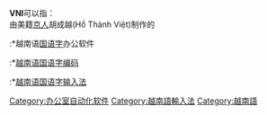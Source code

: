 '''VNI'''可以指：
<br>由美籍[[京族|京人]]胡成越(Hồ Thành Việt)制作的
:*越南语[[国语字|国语字]]办公软件
:*[[越南语国语字编码|越南语国语字编码]]
:*[[越南语国语字输入法|越南语国语字输入法]]
{{SIA}}

[[Category:办公室自动化软件|Category:办公室自动化软件]]
[[Category:越南語輸入法|Category:越南語輸入法]]
[[Category:越南語|Category:越南語]]